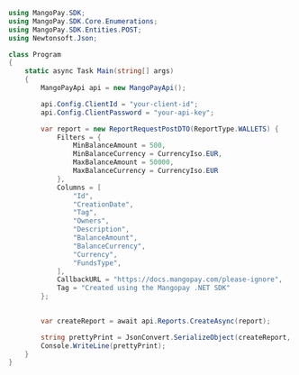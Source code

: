 ```csharp .NET expandable
using MangoPay.SDK;
using MangoPay.SDK.Core.Enumerations;
using MangoPay.SDK.Entities.POST;
using Newtonsoft.Json;

class Program
{
    static async Task Main(string[] args)
    {
        MangoPayApi api = new MangoPayApi();

        api.Config.ClientId = "your-client-id";
        api.Config.ClientPassword = "your-api-key";

        var report = new ReportRequestPostDTO(ReportType.WALLETS) {
            Filters = {
                MinBalanceAmount = 500,
                MinBalanceCurrency = CurrencyIso.EUR,
                MaxBalanceAmount = 50000,
                MaxBalanceCurrency = CurrencyIso.EUR
            },
            Columns = [
                "Id",
                "CreationDate",
                "Tag",
                "Owners",
                "Description",
                "BalanceAmount",
                "BalanceCurrency",
                "Currency",
                "FundsType",
            ],
            CallbackURL = "https://docs.mangopay.com/please-ignore",
            Tag = "Created using the Mangopay .NET SDK"
        };
        

        var createReport = await api.Reports.CreateAsync(report);

        string prettyPrint = JsonConvert.SerializeObject(createReport, Formatting.Indented);
        Console.WriteLine(prettyPrint);
    }
}
```